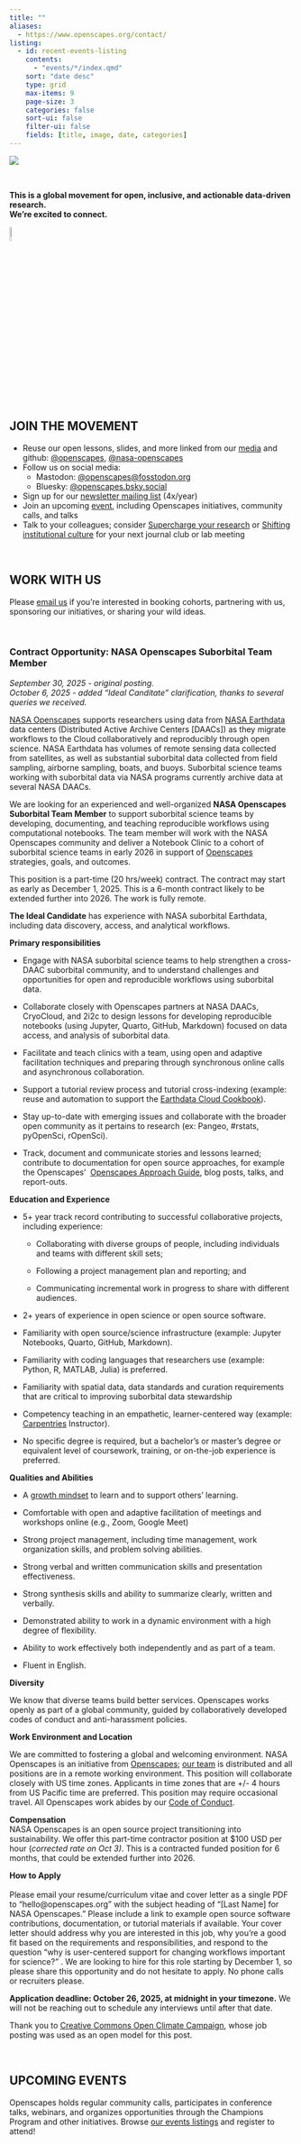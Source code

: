 ```yaml
---
title: ""
aliases: 
  - https://www.openscapes.org/contact/
listing:
  - id: recent-events-listing
    contents:
      - "events/*/index.qmd"
    sort: "date desc"
    type: grid
    max-items: 9
    page-size: 3
    categories: false
    sort-ui: false
    filter-ui: false
    fields: [title, image, date, categories] 
---
```


::::: column-screen

![](images/banner_imgs/text_banners/connect_with_us_banner.png)

:::::

<br>

::::: column-screen
:::: white-div
::: {.medium-body-text .center-text}
**This is a global movement for open, inclusive, and actionable data-driven research.**<br>**We're excited to connect.**

![](images/minis/horst_openscapes_mountains_salmon.png){fig-alt="An orange salmon with dark brown spots speckled down its back." width="8%"}

:::
::::
:::::


:::: column-screen
:::: white-div

## JOIN THE MOVEMENT

-   Reuse our open lessons, slides, and more linked from our [media](media.qmd) and github: [\@openscapes](https://github.com/openscapes), [\@nasa-openscapes](https://github.com/nasa-openscapes)
-   Follow us on social media: 
    - Mastodon: [\@openscapes\@fosstodon.org](https://fosstodon.org/@openscapes)
    - Bluesky: [\@openscapes.bsky.social](https://bsky.app/profile/did:plc:5dyd34tl6z7jn4gjuqdo2y23)
-   Sign up for our [newsletter mailing list](https://docs.google.com/forms/d/e/1FAIpQLSd25jpfiAn1gYNwUPcfMVudsL625_pYbKsqxXpRazHCL6QA7g/viewform?usp=sf_link) (4x/year)
-   Join an upcoming [event](events.qmd), including Openscapes initiatives, community calls, and talks
-   Talk to your colleagues; consider [Supercharge your research](https://openscapes.github.io/supercharge-research/) or [Shifting institutional culture](https://eartharxiv.org/repository/view/5948/) for your next journal club or lab meeting

```{=html}
<!---TODO Move to Approach Guide
We tweet about Openscapes news and events, amplify Openscapes Champions, and sporadically retweet other awesome things going on around environmental open data science. Tag us in your tweets about your open data science wins and challenges and we'll retweet!
--->
```

<br>

## WORK WITH US

Please [email us](mailto:hello@openscapes.org) if you're interested in booking cohorts, partnering with us, sponsoring our initiatives, or sharing your wild ideas.

<br>

### Contract Opportunity: NASA Openscapes Suborbital Team Member

*September 30, 2025 - original posting.*  
*October 6, 2025 - added “Ideal Canditate” clarification, thanks to several queries we received.*


[NASA Openscapes](https://nasa-openscapes.github.io/) supports researchers using data from [NASA Earthdata](https://www.earthdata.nasa.gov/) data centers (Distributed Active Archive Centers \[DAACs\]) as they migrate workflows to the Cloud collaboratively and reproducibly through open science.
NASA Earthdata has volumes of remote sensing data collected from satellites, as well as substantial suborbital data collected from field sampling, airborne sampling, boats, and buoys.
Suborbital science teams working with suborbital data via NASA programs currently archive data at several NASA DAACs.

We are looking for an experienced and well-organized **NASA Openscapes Suborbital Team Member** to support suborbital science teams by developing, documenting, and teaching reproducible workflows using computational notebooks.
The team member will work with the NASA Openscapes community and deliver a Notebook Clinic to a cohort of suborbital science teams in early 2026 in support of [Openscapes](https://openscapes.org) strategies, goals, and outcomes. 

This position is a part-time (20 hrs/week) contract.
The contract may start as early as December 1, 2025.
This is a 6-month contract likely to be extended further into 2026.
The work is fully remote.

**The Ideal Candidate** has experience with NASA suborbital Earthdata, including data discovery, access, and analytical workflows.

**Primary responsibilities**

-   Engage with NASA suborbital science teams to help strengthen a cross-DAAC suborbital community, and to understand challenges and opportunities for open and reproducible workflows using suborbital data.

-   Collaborate closely with Openscapes partners at NASA DAACs, CryoCloud, and 2i2c to design lessons for developing reproducible notebooks (using Jupyter, Quarto, GitHub, Markdown) focused on data access, and analysis of suborbital data. 

-   Facilitate and teach clinics with a team, using open and adaptive facilitation techniques and preparing through synchronous online calls and asynchronous collaboration. 

-   Support a tutorial review process and tutorial cross-indexing (example: reuse and automation to support the [Earthdata Cloud Cookbook](https://nasa-openscapes.github.io/earthdata-cloud-cookbook/)).

-   Stay up-to-date with emerging issues and collaborate with the broader open community as it pertains to research (ex: Pangeo, #rstats, pyOpenSci, rOpenSci). 

-   Track, document and communicate stories and lessons learned; contribute to documentation for open source approaches, for example the Openscapes’  [Openscapes Approach Guide](https://openscapes.github.io/approach-guide/), blog posts, talks, and report-outs.

**Education and Experience**

-   5+ year track record contributing to successful collaborative projects, including experience:

    -   Collaborating with diverse groups of people, including individuals and teams with different skill sets;

    -   Following a project management plan and reporting; and

    -   Communicating incremental work in progress to share with different audiences.

-   2+ years of experience in open science or open source software. 

-   Familiarity with open source/science infrastructure (example: Jupyter Notebooks, Quarto, GitHub, Markdown). 

-   Familiarity with coding languages that researchers use (example: Python, R, MATLAB, Julia) is preferred.

-   Familiarity with spatial data, data standards and curation requirements that are critical to improving suborbital data stewardship 

-   Competency teaching in an empathetic, learner-centered way (example: [Carpentries](https://carpentries.org/) Instructor).

-   No specific degree is required, but a bachelor’s or master’s degree or equivalent level of coursework, training, or on-the-job experience is preferred.

**Qualities and Abilities**

-   A [growth mindset](https://en.wikipedia.org/wiki/Mindset#Fixed_and_growth_mindset) to learn and to support others’ learning. 

-   Comfortable with open and adaptive facilitation of meetings and workshops online (e.g., Zoom, Google Meet)

-   Strong project management, including time management, work organization skills, and problem solving abilities.

-   Strong verbal and written communication skills and presentation effectiveness.

-   Strong synthesis skills and ability to summarize clearly, written and verbally.

-   Demonstrated ability to work in a dynamic environment with a high degree of flexibility.

-   Ability to work effectively both independently and as part of a team.

-   Fluent in English.

**Diversity**

We know that diverse teams build better services.
Openscapes works openly as part of a global community, guided by collaboratively developed codes of conduct and anti-harassment policies. 

**Work Environment and Location**

We are committed to fostering a global and welcoming environment.
NASA Openscapes is an initiative from [Openscapes](https://openscapes.org); [our team](https://openscapes.org/team) is distributed and all positions are in a remote working environment.
This position will collaborate closely with US time zones.
Applicants in time zones that are +/- 4 hours from US Pacific time are preferred.
This position may require occasional travel.
All Openscapes work abides by our [Code of Conduct](https://openscapes.org/code-of-conduct).

**Compensation\
**NASA Openscapes is an open source project transitioning into sustainability.
We offer this part-time contractor position at \$100 USD per hour (*corrected rate on Oct 3)*.
This is a contracted funded position for 6 months, that could be extended further into 2026. 

**How to Apply\
\
**Please email your resume/curriculum vitae and cover letter as a single PDF to “hello\@openscapes.org” with the subject heading of “\[Last Name\] for NASA Openscapes.” Please include a link to example open source software contributions, documentation, or tutorial materials if available.
Your cover letter should address why you are interested in this job, why you’re a good fit based on the requirements and responsibilities, and respond to the question “why is user-centered support for changing workflows important for science?”
.
We are looking to hire for this role starting by December 1, so please share this opportunity and do not hesitate to apply.
No phone calls or recruiters please.

**Application deadline: October 26, 2025, at midnight in your timezone.** We will not be reaching out to schedule any interviews until after that date.

Thank you to [Creative Commons Open Climate Campaign](https://creativecommons.org/mission/opportunities/contract-opportunity-open-climate-campaign-communications-manager/), whose job posting was used as an open model for this post.
::::
:::::

:::: column-screen
::: white-div
```{=html}
<!---For Approach Guide? 
## Amplify through media and events

In your next presentations and publications, include a slide or sentence about open data science --- what you have done and/or why it's important. You're welcome to use/remix slides from our [presentations](media.qmd).

As you plan department seminar series, conferences, or webinar series, consider inviting Openscapes or others from the open data science community as a speaker!
--->
```

<br>
:::
::::

:::::: column-screen
::::: light-gray-div
::: {.blue-underline .center-text}
## **UPCOMING EVENTS**
:::

Openscapes holds regular community calls, participates in conference talks, webinars, and organizes opportunities through the Champions Program and other initiatives.
Browse [our events listings](events.qmd) and register to attend!

<br>

::: {#recent-events-listing}
:::
:::::
::::::
